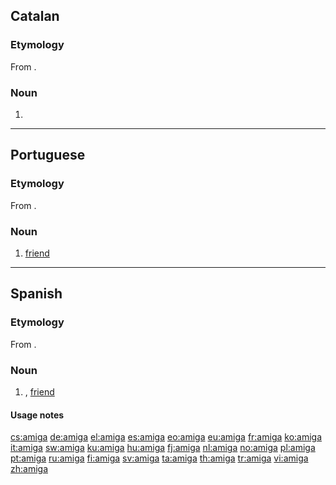 {{also|Amiga}}
==Catalan==

===Etymology===
From {{etyl|la|ca}} {{term|amica|amīca|lang=la}}.

===Noun===
{{ca-noun|f|amigues}}

# {{feminine of|amic|lang=ca}}

----

==Portuguese==

===Etymology===
From {{etyl|la|pt}} {{term|amica|amīca|lang=la}}.

===Noun===
{{pt-noun|f|m=amigo}}

# [[friend]]

----

==Spanish==

===Etymology===
From {{etyl|la|es}} {{term|amica|amīca|lang=la}}.

===Noun===
{{es-noun|f|m=amigo}}

# {{feminine of|amigo|lang=es}}, [[friend]]

====Usage notes====
{{es-note-noun-mf|amigo}}

[[cs:amiga]]
[[de:amiga]]
[[el:amiga]]
[[es:amiga]]
[[eo:amiga]]
[[eu:amiga]]
[[fr:amiga]]
[[ko:amiga]]
[[it:amiga]]
[[sw:amiga]]
[[ku:amiga]]
[[hu:amiga]]
[[fj:amiga]]
[[nl:amiga]]
[[no:amiga]]
[[pl:amiga]]
[[pt:amiga]]
[[ru:amiga]]
[[fi:amiga]]
[[sv:amiga]]
[[ta:amiga]]
[[th:amiga]]
[[tr:amiga]]
[[vi:amiga]]
[[zh:amiga]]